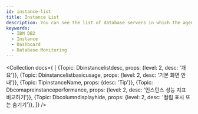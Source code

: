 ```yaml
---
id: instance-list
title: Instance List
description: You can see the list of database servers in which the agent has been installed.
keywords:
  - IBM DB2
  - Instance
  - Dashboard
  - Database Monitoring
---
```



<Collection docs={
  [
    {Topic: Dbinstancelistdesc, props: {level: 2, desc: '개요'}},
    {Topic: Dbinstancelistbasicusage, props: {level: 2, desc: '기본 화면 안내'}},
    {Topic: TipinstanceName, props: {desc: 'Tip'}},
    {Topic: Dbcomapreinstanceperformance, props: {level: 2, desc: '인스턴스 성능 지표 비교하기'}},
    {Topic: Dbcolumndisplayhide, props: {level: 2, desc: '컬럼 표시 또는 숨기기'}},
  ]}
/>
